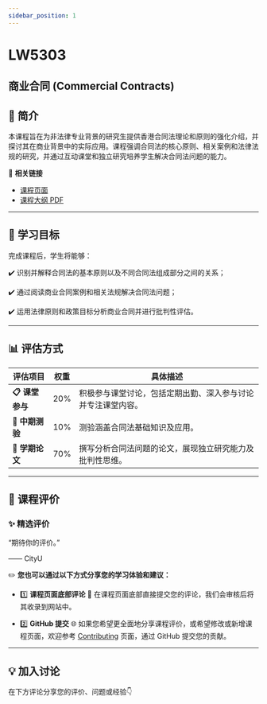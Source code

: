```yaml
---
sidebar_position: 1
---
```


# LW5303
## 商业合同 (Commercial Contracts)

## **📘 简介**
本课程旨在为非法律专业背景的研究生提供香港合同法理论和原则的强化介绍，并探讨其在商业背景中的实际应用。课程强调合同法的核心原则、相关案例和法律法规的研究，并通过互动课堂和独立研究培养学生解决合同法问题的能力。

🔗 **相关链接**
- [课程页面](https://www.cityu.edu.hk/catalogue/pg/202526/course/LW5303.htm)
- [课程大纲 PDF](https://www.cityu.edu.hk/catalogue/pg/202526/course/LW5303.pdf)

---

## **🎯 学习目标**

完成课程后，学生将能够：

✔️ 识别并解释合同法的基本原则以及不同合同法组成部分之间的关系；

✔️ 通过阅读商业合同案例和相关法规解决合同法问题；

✔️ 运用法律原则和政策目标分析商业合同并进行批判性评估。

---

## **📊 评估方式**

| **评估项目**         | **权重** | **具体描述**                                                                                       |
|---------------------|---------|---------------------------------------------------------------------------------------------------|
| **📋 课堂参与**       | 20%     | 积极参与课堂讨论，包括定期出勤、深入参与讨论并专注课堂内容。                                            |
| **📂 中期测验**       | 10%     | 测验涵盖合同法基础知识及应用。                                                                       |
| **📂 学期论文**       | 70%     | 撰写分析合同法问题的论文，展现独立研究能力及批判性思维。                                               |

---

## **💬 课程评价**

### ✨ **精选评价**
<div className={commentStyles.commentBox}>
    <p className={commentStyles.commentText}>
        “期待你的评价。”
    </p>
    <p className={commentStyles.commentAuthor}>—— CityU</p>
</div>

✏️ **您也可以通过以下方式分享您的学习体验和建议：**

- 1️⃣ **课程页面底部评论**
💬 在课程页面底部直接提交您的评论，我们会审核后将其收录到网站中。

- 2️⃣ **GitHub 提交**
🌐 如果您希望更全面地分享课程评价，或希望修改或新增课程页面，欢迎参考 [Contributing](/contributing) 页面，通过 GitHub 提交您的贡献。

---

## **💡 加入讨论**

在下方评论分享您的评价、问题或经验👇
<Utterances />
